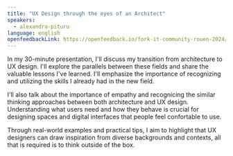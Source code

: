 ```yaml
---
title: "UX Design through the eyes of an Architect"
speakers:
  - alexandra-pituru
language: english
openfeedbackLink: https://openfeedback.io/fork-it-community-rouen-2024/2024-06-07/RKSoTn5WZYs7Fzcs5HIj
---
```


In my 30-minute presentation, I'll discuss my transition from architecture to UX design. I'll explore the parallels between these fields and share the valuable lessons I've learned. I'll emphasize the importance of recognizing and utilizing the skills I already had in the new field.

I'll also talk about the importance of empathy and recognicing the similar thinking approaches between both architecture and UX design. Understanding what users need and how they behave is crucial for designing spaces and digital interfaces that people feel confortable to use.

Through real-world examples and practical tips, I aim to highlight that UX designers can draw inspiration from diverse backgrounds and contexts, all that is required is to think outside of the box.

